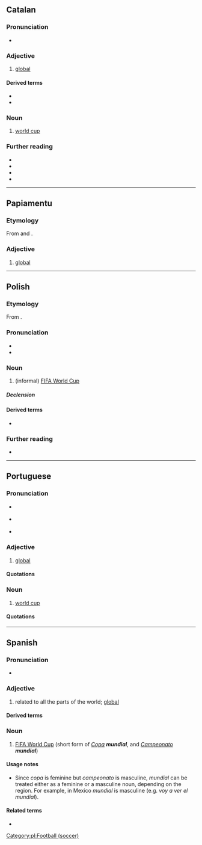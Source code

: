 ==Catalan==

===Pronunciation===
* {{ca-IPA}}

===Adjective===
{{ca-adj|mf}}

# [[global]]

====Derived terms====
* {{l|ca|mundialment}}
* {{l|ca|Nou Ordre Mundial}}

===Noun===
{{ca-noun|m}}

# [[world cup]]

===Further reading===
* {{R:IEC2}}
* {{R:GDLC}}
* {{R:DNV}}
* {{R:DCVB}}

----

==Papiamentu==

===Etymology===
From {{der|pap|pt|mundial}} and {{der|pap|es|mundial}}.

===Adjective===
{{head|pap|adjective}}

# [[global]]

----

==Polish==
{{wp|lang=pl}}

===Etymology===
From {{bor|pl|es|mundial}}.

===Pronunciation===
* {{pl-IPA|/mundjal/}}
* {{audio|pl|Pl-mundial.ogg|Audio}}

===Noun===
{{pl-noun|m-in}}

# (informal) [[w:FIFA World Cup|FIFA World Cup]]

=====Declension=====
{{pl-decl-noun
|mundial|mundiale
|mundialu|mundiali/mundialów
|mundialowi|mundialom
|mundial|mundiale
|mundialem|mundialami
|mundialu|mundialach
|mundialu|mundiale
}}

====Derived terms====
* {{l|pl|mundialowy}}

===Further reading===
* {{R:PWN}}

[[Category:pl:Football (soccer)]]

----

==Portuguese==

===Pronunciation===
* {{a|BR}} {{IPA|pt|/mũd͡ʒiˈaw/}}
* {{a|PT}} {{IPA|pt|/mũˈdjaɫ/}}
* {{hyphenation|pt|mun|di|al}}

===Adjective===
{{pt-adj|mundia|l}}

# [[global]]

====Quotations====
{{seeCites|pt}}

===Noun===
{{pt-noun|m|pl=mundiais}}

# [[world cup]]

====Quotations====
{{seeCites|pt}}

----

==Spanish==

===Pronunciation===
{{es-IPA}}
* {{hyphenation|es|mun|dial}}

===Adjective===
{{es-adj|f=mundial|pl=mundiales}}

# related to all the parts of the world; [[global]]

====Derived terms====
{{col3|es
|Copa Mundial
|en el mundo mundial
|guerra mundial}}

===Noun===
{{es-noun|mf|mundiales}}

# [[w:FIFA World Cup|FIFA World Cup]] (short form of ''[[copa#Spanish|Copa]] '''mundial''''', and ''[[campeonato#Spanish|Campeonato]] '''mundial''''')

====Usage notes====
* Since ''copa'' is feminine but ''campeonato'' is masculine, ''mundial'' can be treated either as a feminine or a masculine noun, depending on the region. For example, in Mexico ''mundial'' is masculine (e.g. ''voy a ver el mundial'').

====Related terms====
* {{l|es|mundo}}